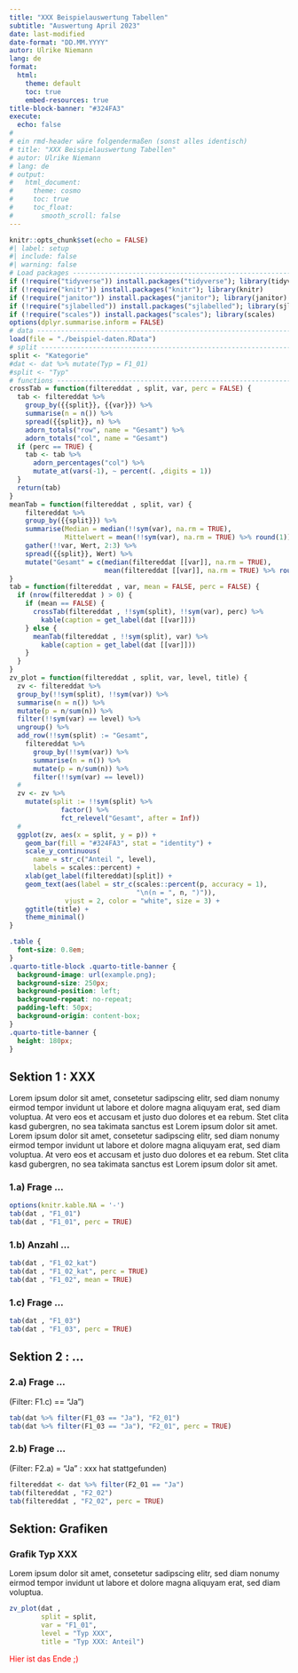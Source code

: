 ---
title: "XXX Beispielauswertung Tabellen"
subtitle: "Auswertung April 2023"
date: last-modified
date-format: "DD.MM.YYYY"
autor: Ulrike Niemann
lang: de
format:
  html:
    theme: default
    toc: true
    embed-resources: true  
title-block-banner: "#324FA3"
execute:
  echo: false
#
# ein rmd-header wäre folgendermaßen (sonst alles identisch)
# title: "XXX Beispielauswertung Tabellen"
# autor: Ulrike Niemann
# lang: de
# output:
#   html_document:
#     theme: cosmo
#     toc: true
#     toc_float:
#       smooth_scroll: false
---

```{r setup, include = FALSE, warning = FALSE}
knitr::opts_chunk$set(echo = FALSE)
#| label: setup
#| include: false
#| warning: false
# Load packages ----------------------------------------------------------------
if (!require("tidyverse")) install.packages("tidyverse"); library(tidyverse)
if (!require("knitr")) install.packages("knitr"); library(knitr)
if (!require("janitor")) install.packages("janitor"); library(janitor)
if (!require("sjlabelled")) install.packages("sjlabelled"); library(sjlabelled)
if (!require("scales")) install.packages("scales"); library(scales)
options(dplyr.summarise.inform = FALSE)
# data -------------------------------------------------------------------------
load(file = "./beispiel-daten.RData")
# split ------------------------------------------------------------------------
split <- "Kategorie"
#dat <- dat %>% mutate(Typ = F1_01)
#split <- "Typ"
# functions --------------------------------------------------------------------
crossTab = function(filtereddat , split, var, perc = FALSE) {
  tab <- filtereddat %>%
    group_by({{split}}, {{var}}) %>% 
    summarise(n = n()) %>%
    spread({{split}}, n) %>%  
    adorn_totals("row", name = "Gesamt") %>%
    adorn_totals("col", name = "Gesamt")
  if (perc == TRUE) {
    tab <- tab %>% 
      adorn_percentages("col") %>% 
      mutate_at(vars(-1), ~ percent(. ,digits = 1))
  }
  return(tab)
}
meanTab = function(filtereddat , split, var) {
    filtereddat %>%
    group_by({{split}}) %>%
    summarise(Median = median(!!sym(var), na.rm = TRUE),
              Mittelwert = mean(!!sym(var), na.rm = TRUE) %>% round(1)) %>% 
    gather(!!var, Wert, 2:3) %>% 
    spread({{split}}, Wert) %>% 
    mutate("Gesamt" = c(median(filtereddat [[var]], na.rm = TRUE),
                        mean(filtereddat [[var]], na.rm = TRUE) %>% round(1)))
}
tab = function(filtereddat , var, mean = FALSE, perc = FALSE) {
  if (nrow(filtereddat ) > 0) {
    if (mean == FALSE) {
      crossTab(filtereddat , !!sym(split), !!sym(var), perc) %>% 
        kable(caption = get_label(dat [[var]]))
    } else {
      meanTab(filtereddat , !!sym(split), var) %>% 
        kable(caption = get_label(dat [[var]]))
    }
  }
}
zv_plot = function(filtereddat , split, var, level, title) {
  zv <- filtereddat %>% 
  group_by(!!sym(split), !!sym(var)) %>% 
  summarise(n = n()) %>% 
  mutate(p = n/sum(n)) %>% 
  filter(!!sym(var) == level) %>% 
  ungroup() %>% 
  add_row(!!sym(split) := "Gesamt",
    filtereddat %>% 
      group_by(!!sym(var)) %>% 
      summarise(n = n()) %>% 
      mutate(p = n/sum(n)) %>% 
      filter(!!sym(var) == level))
  #
  zv <- zv %>% 
    mutate(split := !!sym(split) %>% 
             factor() %>% 
             fct_relevel("Gesamt", after = Inf))
  #
  ggplot(zv, aes(x = split, y = p)) +
    geom_bar(fill = "#324FA3", stat = "identity") +
    scale_y_continuous(
      name = str_c("Anteil ", level),
      labels = scales::percent) +
    xlab(get_label(filtereddat)[split]) +
    geom_text(aes(label = str_c(scales::percent(p, accuracy = 1), 
                                "\n(n = ", n, ")")), 
              vjust = 2, color = "white", size = 3) +
    ggtitle(title) +
    theme_minimal()
}

```
```{css, echo = FALSE}
.table {
  font-size: 0.8em;
}
.quarto-title-block .quarto-title-banner {
  background-image: url(example.png);
  background-size: 250px;
  background-position: left;
  background-repeat: no-repeat;
  padding-left: 50px;
  background-origin: content-box;
}
.quarto-title-banner {
  height: 180px;
}
```

## Sektion 1 : XXX

Lorem ipsum dolor sit amet, consetetur sadipscing elitr, sed diam nonumy eirmod tempor invidunt ut labore et dolore magna aliquyam erat, sed diam voluptua. At vero eos et accusam et justo duo dolores et ea rebum. Stet clita kasd gubergren, no sea takimata sanctus est Lorem ipsum dolor sit amet. Lorem ipsum dolor sit amet, consetetur sadipscing elitr, sed diam nonumy eirmod tempor invidunt ut labore et dolore magna aliquyam erat, sed diam voluptua. At vero eos et accusam et justo duo dolores et ea rebum. Stet clita kasd gubergren, no sea takimata sanctus est Lorem ipsum dolor sit amet.

### 1.a) Frage ...

```{r}
options(knitr.kable.NA = '-')
tab(dat , "F1_01")
tab(dat , "F1_01", perc = TRUE)
```

### 1.b) Anzahl ...
```{r}
tab(dat , "F1_02_kat")
tab(dat , "F1_02_kat", perc = TRUE)
tab(dat , "F1_02", mean = TRUE)
```

### 1.c) Frage ...
```{r}
tab(dat , "F1_03")
tab(dat , "F1_03", perc = TRUE)
```

## Sektion 2 : ...

### 2.a) Frage ...

(Filter: F1.c) == "Ja")
```{r}
tab(dat %>% filter(F1_03 == "Ja"), "F2_01")
tab(dat %>% filter(F1_03 == "Ja"), "F2_01", perc = TRUE)
```

### 2.b) Frage ...

(Filter: F2.a) = "Ja" : xxx hat stattgefunden)
```{r}
filtereddat <- dat %>% filter(F2_01 == "Ja")
tab(filtereddat , "F2_02")
tab(filtereddat , "F2_02", perc = TRUE)
```

## Sektion: Grafiken

### Grafik Typ XXX

Lorem ipsum dolor sit amet, consetetur sadipscing elitr, sed diam nonumy eirmod tempor invidunt ut labore et dolore magna aliquyam erat, sed diam voluptua.

```{r}
zv_plot(dat , 
        split = split,
        var = "F1_01",
        level = "Typ XXX",
        title = "Typ XXX: Anteil")
```

<span style="color:red;">Hier ist das Ende ;)</span>


